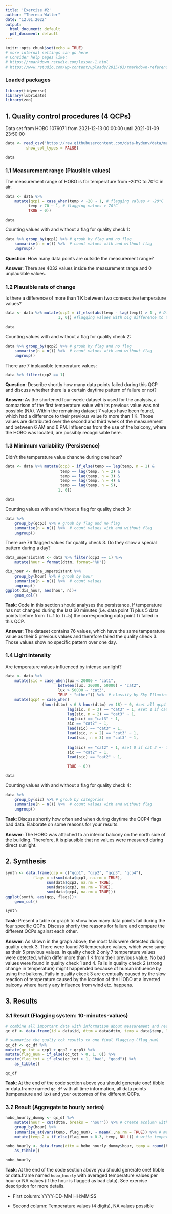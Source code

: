 ```yaml
---
title: 'Exercise #2'
author: "Theresa Walter"
date: "12.01.2022"
output:
  html_document: default
  pdf_document: default
---
```


```r
knitr::opts_chunk$set(echo = TRUE)
# more internal settings can go here
# Consider help pages like:
# https://rmarkdown.rstudio.com/lesson-1.html
# https://www.rstudio.com/wp-content/uploads/2015/03/rmarkdown-reference.pdf

```

### Loaded packages

```r
library(tidyverse)
library(lubridate)
library(zoo)
```



## 1. Quality control procedures (4 QCPs)
Data set from HOBO 1076071 from 2021-12-13 00:00:00 until 2021-01-09 23:50:00

```r
data <- read_csv('https://raw.githubusercontent.com/data-hydenv/data/master/hobo/2022/10_minute/10760710.csv',
		 show_col_types = FALSE)

data
```

### 1.1 Measurement range (Plausible values)
The measurement range of HOBO is for temperature from -20°C to 70°C in air.
```r
data <- data %>% 
	mutate(qcp1 = case_when(temp < -20 ~ 1, # flagging values < -20°C
		  temp > 70 ~ 1, # flagging values > 70°C
		  TRUE ~ 0))

data
```

Counting values with and without a flag for quality check 1:
```r
data %>% group_by(qcp1) %>% # groub by flag and no flag
	summarise(n = n()) %>%  # count values with and without flag
	ungroup()
```

**Question**: How many data points are outside the measurement range?

**Answer**: There are 4032 values inside the measurement range and 0 unplausible values.

### 1.2 Plausible rate of change

Is there a difference of more than 1 K between two consecutive temperature values?
```r
data <- data %>% mutate(qcp2 = if_else(abs(temp - lag(temp)) > 1 , # Difference of temperature value and the previous temperature value
				       1, 0)) #flagging values with big difference to their previous value

data
```

Counting values with and without a flag for quality check 2:
```r

data %>% group_by(qcp2) %>% # groub by flag and no flag
	summarise(n = n()) %>%  # count values with and without flag
	ungroup()
```

There are 7 inplausible temperature values:

```r
data %>% filter(qcp2 == 1)
```

**Question**: Describe shortly how many data points failed during this QCP and discuss whether there is a certain daytime pattern of failure or not?

**Answer**: As the shortened four-week-dataset is used for the analysis, a comparison of the first temperature value with its previous value was not possible (NA). Within the remaining dataset 7 values have been found, which had a difference to their previous value fo more than 1 K. Those values are distributed over the second and third week of the measurement and between 6 AM and 6 PM. Influences from the use of the balcony, where the HOBO was located, are possibly recognisable here.

### 1.3 Minimum variability (Persistence)

Didn't the temperature value chanche during one hour?
```r
data <- data %>% mutate(qcp3 = if_else(temp == lag(temp, n = 1) &
				       	temp == lag(temp, n = 2) &
				       	temp == lag(temp, n = 3) &
				       	temp == lag(temp, n = 4) &
				       	temp == lag(temp, n = 5),
				       1, 0))

data
```

Counting values with and without a flag for quality check 3:
```r
data %>% 
	group_by(qcp3) %>% # groub by flag and no flag
	summarise(n = n()) %>%  # count values with and without flag
	ungroup()
```

There are 76 flagged values for quality check 3. Do they show a special pattern during a day?
```r
data_unpersistant <- data %>% filter(qcp3 == 1) %>% 
	mutate(hour = format(dttm, format="%H"))

dis_hour <- data_unpersistant %>% 
	group_by(hour) %>% # groub by hour
	summarise(n = n()) %>%  # count values 
	ungroup()
ggplot(dis_hour, aes(hour, n))+
	geom_col()
```

**Task**: Code in this section should analyses the persistance.
If temperature has not changed during the last 60 minutes (i.e. data point Ti plus 5 data points before from Ti−1 to Ti−5) the corresponding data point Ti failed in this QCP.

**Answer**: The dataset contains 76 values, which have the same tamperature value as their 5 previous values and therefore failed the quality check 3. Those values show no specific pattern over one day.

### 1.4 Light intensity

Are temperature values influenced by intense sunlight?
```r
data <- data %>% 
	mutate(sic = case_when(lux < 20000 ~ "cat1",
				       between(lux, 20000, 50000) ~ "cat2",
				       lux > 50000 ~ "cat3",
				       TRUE ~ "other")) %>%  # classify by Sky Illuminance Classes (cat 3 = intense sunlight, cat 2 = sunlight, cat 1 = no influence)
	mutate(qcp4 = case_when(
				(hour(dttm) < 6 & hour(dttm) >= 18) ~ 0, #set all qcp4 values for nighttime to 0
                           lag(sic, n = 3) == "cat3" ~ 1, #set 1 if cat3 +- 3 before or ahead
                           lag(sic, n = 2) == "cat3" ~ 1,
                           lag(sic) == "cat3" ~ 1,
                           sic == "cat2" ~ 1,
                           lead(sic) == "cat3" ~ 1,
                           lead(sic, n = 2) == "cat3" ~ 1,
                           lead(sic, n = 3) == "cat3" ~ 1,
                           
                           lag(sic) == "cat2" ~ 1, #set 0 if cat 2 +- 1 before or ahead
                           sic == "cat2" ~ 1,
                           lead(sic) == "cat2" ~ 1,
                           
                           TRUE ~ 0))

data
```
Counting values with and without a flag for quality check 4:
```r
data %>% 
	group_by(sic) %>% # groub by categories
	summarise(n = n()) %>%  # count values with and without flag
	ungroup()
```

**Task**: Discuss shortly how often and when during daytime the QCP4 flags bad data. Elaborate on some reasons for your results.

**Answer**: The HOBO was attached to an interior balcony on the north side of the building. Therefore, it is plausible that no values were measured during direct sunlight.

## 2. Synthesis

```r
synth <- data.frame(qcp = c("qcp1", "qcp2", "qcp3", "qcp4"),
		    flags = c(sum(data$qcp1, na.rm = TRUE),
		    	  sum(data$qcp2, na.rm = TRUE),
		    	  sum(data$qcp3, na.rm = TRUE),
		    	  sum(data$qcp4, na.rm = TRUE)))
ggplot(synth, aes(qcp, flags))+
	geom_col()
```
```r
synth
```
**Task**: Present a table or graph to show how many data points fail during the four specific QCPs. Discuss shortly the reasons for failure and compare the different QCPs against each other.

**Answer**: As shown in the graph above, the most fails were detected during quality check 3. There were found 76 temperature values, which were same as their 5 previous values. In quality check 2 only 7 temperature values were detected, which differ more than 1 K from their previous value.
No bad values were found in quality check 1 and 4.
Fails in quality check 2 (strong change in temperature) might happended because of human influence by using the balkony.
Fails in quality ckeck 3 are eventually caused by the slow reaction of temperature caused by the location of the HOBO at a inverted balcony where hardly any influence from wind etc. happens.

## 3. Results

### 3.1 Result (Flagging system: 10-minutes-values)

```r
# combine all important data with information about measurement and results from quality check
qc_df <- data.frame(id = data$id, dttm = data$dttm, temp = data$temp, lux = data$lux, qcp1 = data$qcp1, qcp2 = data$qcp2, qcp3 = data$qcp3, qcp4 = data$qcp4) 

# summarize the qualiy cck resutls to one final flagging (flag_num)
qc_df <- qc_df %>%
mutate(qc_tot = qcp1 + qcp2 + qcp3) %>%
mutate(flag_num = if_else(qc_tot > 0, 1, 0)) %>%
mutate(flag_txt = if_else(qc_tot > 1, "bad", "good")) %>% 
	as_tibble()

qc_df
```

**Task**: At the end of the code section above you should generate one! tibble or data.frame named `qc_df` with all time information, all data points (temperature and lux) and your outcomes of the different QCPs.

### 3.2 Result (Aggregate to hourly series)

```r
hobo_hourly_dummy <- qc_df %>%
	mutate(hour = cut(dttm, breaks = "hour")) %>% # create acolumn with date and hour
	group_by(hour) %>%
	summarise_at(vars(temp, flag_num), ~ mean(.,na.rm = TRUE)) %>% # mean per hour
	mutate(temp_2 = if_else(flag_num < 0.3, temp, NULL)) # write temperature data without flag into new collumn

hobo_hourly <- data.frame(dttm = hobo_hourly_dummy$hour, temp = round(hobo_hourly_dummy$temp_2, 4)) %>% 
	as_tibble()

hobo_hourly
```

**Task**: At the end of the code section above you should generate one! tibble or data.frame named `hobo_hourly` with averaged temperature values per hour or NA values (if the hour is flagged as bad data). See exercise description for more details.

-   First column: YYYY-DD-MM HH:MM:SS

-   Second column: Temperature values (4 digits), NA values possible
